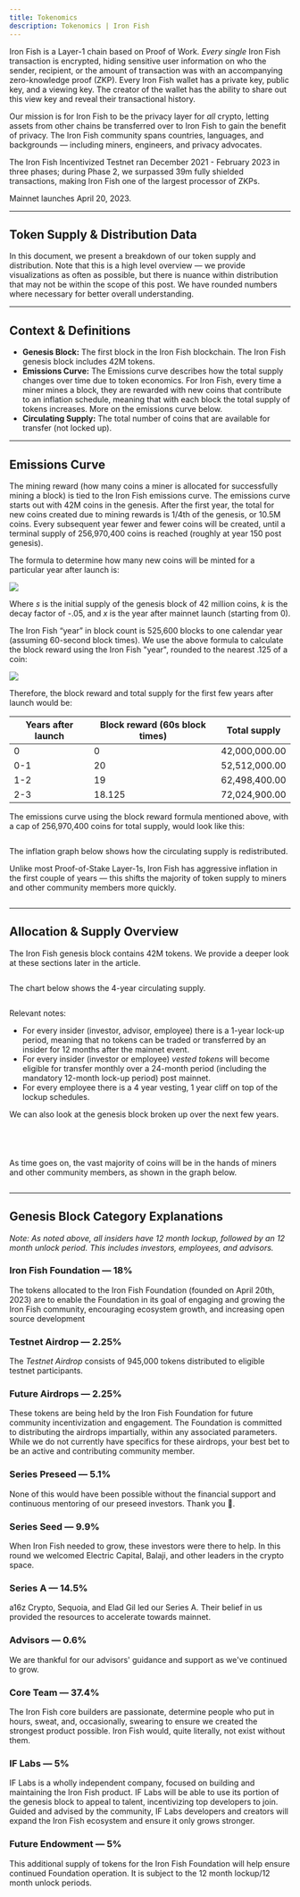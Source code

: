 ```yaml
---
title: Tokenomics
description: Tokenomics | Iron Fish
---
```


Iron Fish is a Layer-1 chain based on Proof of Work. _Every single_
Iron Fish transaction is encrypted, hiding sensitive user information on who
the sender, recipient, or the amount of transaction was with an accompanying
zero-knowledge proof (ZKP). Every Iron Fish wallet has a private key, public
key, and a viewing key. The creator of the wallet has the ability to share
out this view key and reveal their transactional history.

Our mission is for Iron Fish to be the privacy layer for _all_
crypto, letting assets from other chains be transferred over to Iron Fish to
gain the benefit of privacy. The Iron Fish community spans countries,
languages, and backgrounds — including miners, engineers, and privacy
advocates.

The Iron Fish Incentivized Testnet ran December 2021 - February 2023 in
three phases; during Phase 2, we surpassed 39m fully shielded transactions,
making Iron Fish one of the largest processor of ZKPs.

Mainnet launches April 20, 2023.

---

## Token Supply &amp; Distribution Data

In this document, we present a breakdown of our token supply and
distribution. Note that this is a high level overview — we provide
visualizations as often as possible, but there is nuance within distribution
that may not be within the scope of this post. We have rounded numbers where
necessary for better overall understanding.

---

## Context &amp; Definitions

- **Genesis Block:** The first block in the Iron Fish blockchain. The Iron Fish genesis block includes 42M tokens.
- **Emissions Curve:** The Emissions curve describes how the total supply changes over time due to token economics. For Iron Fish, every time a miner mines a block, they are rewarded with new coins that contribute to an inflation schedule, meaning that with each block the total supply of tokens increases. More on the emissions curve below.
- **Circulating Supply:** The total number of coins that are available for transfer (not locked up).

---

## Emissions Curve

The mining reward (how many coins a miner is allocated for successfully
mining a block) is tied to the Iron Fish emissions curve. The emissions
curve starts out with 42M coins in the genesis. After the first year, the
total for new coins created due to mining rewards is 1/4th of the genesis,
or 10.5M coins. Every subsequent year fewer and fewer coins will be created,
until a terminal supply of 256,970,400 coins is reached (roughly at year 150
post genesis).

The formula to determine how many new coins will be minted for a particular
year after launch is:

<Img src="/images/tokenomics/01-mint-formula.avif" maxWidth="400px" />

Where <em>s</em> is the initial supply of the genesis block of 42 million
coins, <em>k</em> is the decay factor of -.05, and <em>x</em> is the year
after mainnet launch (starting from 0).

The Iron Fish “year” in block count is 525,600 blocks to one calendar year
(assuming 60-second block times). We use the above formula to calculate the
block reward using the Iron Fish "year", rounded to the nearest .125 of a
coin:

<Img src="/images/tokenomics/02-block-reward.avif" maxWidth="600px" />

Therefore, the block reward and total supply for the first few years after
launch would be:

<table>
  <thead>
    <tr>
      <th>
        <strong>Years after launch</strong>
      </th>
      <th>
        <strong>Block reward (60s block times)</strong>
      </th>
      <th>
        <strong>Total supply</strong>
      </th>
    </tr>
  </thead>
  <tbody>
    <tr>
      <td>0</td>
      <td>0</td>
      <td>42,000,000.00</td>
    </tr>
    <tr>
      <td>0-1</td>
      <td>20</td>
      <td>52,512,000.00</td>
    </tr>
    <tr>
      <td>1-2</td>
      <td>19</td>
      <td>62,498,400.00</td>
    </tr>
    <tr>
      <td>2-3</td>
      <td>18.125</td>
      <td>72,024,900.00</td>
    </tr>
  </tbody>
</table>

The emissions curve using the block reward formula mentioned above, with a
cap of 256,970,400 coins for total supply, would look like this:

<Img
  src="/images/tokenomics/03-emissions-curve.avif"
  alt=""
/>

The inflation graph below shows how the circulating supply is redistributed.

Unlike most Proof-of-Stake Layer-1s, Iron Fish has aggressive inflation in
the first couple of years — this shifts the majority of token supply to
miners and other community members more quickly.

<Img
  src="/images/tokenomics/04-inflation.avif"
  alt=""
/>

---

## Allocation &amp; Supply Overview

The Iron Fish genesis block contains 42M tokens. We provide a deeper look at
these sections later in the article.

<Img
  src="/images/tokenomics/05-genesis-distribution.avif"
  alt=""
/>

The chart below shows the 4-year circulating supply.

<Img
  src="/images/tokenomics/06-circulating-supply.avif"
  alt=""
/>

Relevant notes:

- For every insider (investor, advisor, employee) there is a 1-year lock-up period, meaning that no tokens can be traded or transferred by an insider for 12 months after the mainnet event.
- For every insider (investor or employee) <em>vested tokens</em> will become eligible for transfer monthly over a 24-month period (including the mandatory 12-month lock-up period) post mainnet.
- For every employee there is a 4 year vesting, 1 year cliff on top of the lockup schedules.

We can also look at the genesis block broken up over the next few years.

<Img
  src="/images/tokenomics/07-distribution-12-mo.avif"
  alt=""
/>

<Img
  src="/images/tokenomics/08-distribution-24-mo.avif"
  alt=""
/>

<Img
  src="/images/tokenomics/09-distribution-36-mo.avif"
  alt=""
/>

<Img
  src="/images/tokenomics/10-distribution-48-mo.avif"
  alt=""
/>

As time goes on, the vast majority of coins will be in the hands of miners and other community members, as shown in the graph below.

<Img
  src="/images/tokenomics/11-distribution-terminal-supply.avif"
  alt=""
/>

---

## Genesis Block Category Explanations

_Note: As noted above, all insiders have 12 month lockup, followed by an 12 month unlock period. This includes investors, employees, and advisors._

### Iron Fish Foundation — 18%

The tokens allocated to the Iron Fish Foundation (founded on April 20th,
2023) are to enable the Foundation in its goal of engaging and growing the
Iron Fish community, encouraging ecosystem growth, and increasing open
source development

### Testnet Airdrop — 2.25%

The <em>Testnet Airdrop</em> consists of 945,000 tokens distributed to
eligible testnet participants.

### Future Airdrops — 2.25%

These tokens are being held by the Iron Fish Foundation for future community
incentivization and engagement. The Foundation is committed to distributing
the airdrops impartially, within any associated parameters. While we do not
currently have specifics for these airdrops, your best bet to be an active
and contributing community member.

### Series Preseed — 5.1%

None of this would have been possible without the financial support and
continuous mentoring of our preseed investors. Thank you 🙏.

### Series Seed — 9.9%

When Iron Fish needed to grow, these investors were there to help. In this
round we welcomed Electric Capital, Balaji, and other leaders in the crypto
space.

### Series A — 14.5%

a16z Crypto, Sequoia, and Elad Gil led our Series A. Their belief in us
provided the resources to accelerate towards mainnet.

### Advisors — 0.6%

We are thankful for our advisors' guidance and support as we've continued to
grow.

### Core Team — 37.4%

The Iron Fish core builders are passionate, determine people who put in
hours, sweat, and, occasionally, swearing to ensure we created the strongest
product possible. Iron Fish would, quite literally, not exist without them.

### IF Labs — 5%

IF Labs is a wholly independent company, focused on building and maintaining
the Iron Fish product. IF Labs will be able to use its portion of the
genesis block to appeal to talent, incentivizing top developers to join.
Guided and advised by the community, IF Labs developers and creators will
expand the Iron Fish ecosystem and ensure it only grows stronger.

### Future Endowment — 5%

This additional supply of tokens for the Iron Fish Foundation will help
ensure continued Foundation operation. It is subject to the 12 month
lockup/12 month unlock periods.
